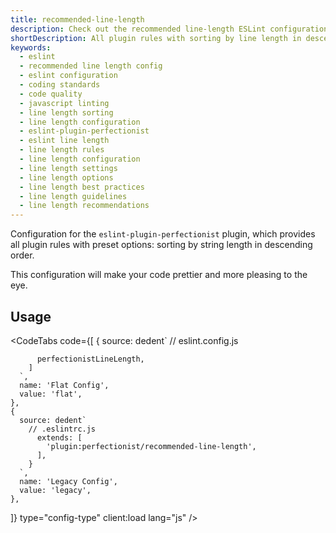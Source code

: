 ```yaml
---
title: recommended-line-length
description: Check out the recommended line-length ESLint configuration to maintain optimal line lengths in your code. Enhance readability and consistency with this setup
shortDescription: All plugin rules with sorting by line length in descending order
keywords:
  - eslint
  - recommended line length config
  - eslint configuration
  - coding standards
  - code quality
  - javascript linting
  - line length sorting
  - line length configuration
  - eslint-plugin-perfectionist
  - eslint line length
  - line length rules
  - line length configuration
  - line length settings
  - line length options
  - line length best practices
  - line length guidelines
  - line length recommendations
---
```



Configuration for the `eslint-plugin-perfectionist` plugin, which provides all plugin rules with preset options: sorting by string length in descending order.

This configuration will make your code prettier and more pleasing to the eye.

## Usage

<CodeTabs
  code={[
    {
      source: dedent`
        // eslint.config.js

          perfectionistLineLength,
        ]
      `,
      name: 'Flat Config',
      value: 'flat',
    },
    {
      source: dedent`
        // .eslintrc.js
          extends: [
            'plugin:perfectionist/recommended-line-length',
          ],
        }
      `,
      name: 'Legacy Config',
      value: 'legacy',
    },

]}
type="config-type"
client:load
lang="js"
/>
